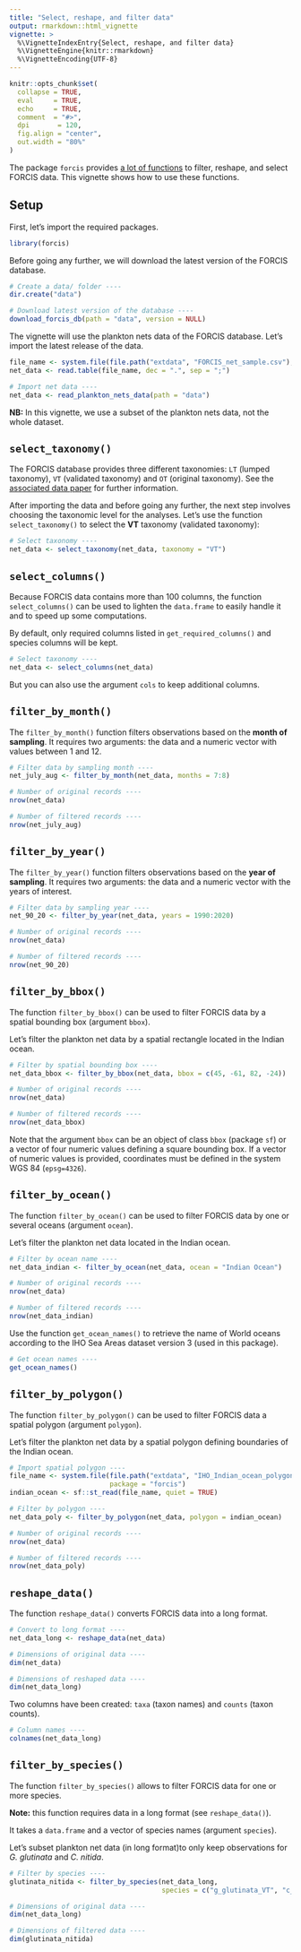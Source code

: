 ```yaml
---
title: "Select, reshape, and filter data"
output: rmarkdown::html_vignette
vignette: >
  %\VignetteIndexEntry{Select, reshape, and filter data}
  %\VignetteEngine{knitr::rmarkdown}
  %\VignetteEncoding{UTF-8}
---
```


```r
knitr::opts_chunk$set(
  collapse = TRUE,
  eval     = TRUE,
  echo     = TRUE,
  comment  = "#>",
  dpi       = 120,
  fig.align = "center",
  out.width = "80%"
)
```

The package `forcis` provides [a lot of functions](https://frbcesab.github.io/forcis/reference/index.html#select-and-filters-tools) to filter, reshape, and select FORCIS data. This vignette shows how to use these functions.


## Setup

First, let's import the required packages.

```r
library(forcis)
```

Before going any further, we will download the latest version of the FORCIS database.

```r
# Create a data/ folder ----
dir.create("data")

# Download latest version of the database ----
download_forcis_db(path = "data", version = NULL)
```

The vignette will use the plankton nets data of the FORCIS database. Let's import the latest release of the data.

```r
file_name <- system.file(file.path("extdata", "FORCIS_net_sample.csv"), package = "forcis")
net_data <- read.table(file_name, dec = ".", sep = ";")
```

```r
# Import net data ----
net_data <- read_plankton_nets_data(path = "data")
```

**NB:** In this vignette, we use a subset of the plankton nets data, not the whole dataset.



## `select_taxonomy()`

The FORCIS database provides three different taxonomies: `LT` (lumped taxonomy), `VT` (validated taxonomy) and `OT` (original taxonomy). See the [associated data paper](https://doi.org/10.1038/s41597-023-02264-2) for further information.

After importing the data and before going any further, the next step involves choosing the taxonomic level for the analyses. Let's use the function `select_taxonomy()` to select the **VT** taxonomy (validated taxonomy):

```r
# Select taxonomy ----
net_data <- select_taxonomy(net_data, taxonomy = "VT")
```



## `select_columns()`

Because FORCIS data contains more than 100 columns, the function `select_columns()` can be used to lighten the `data.frame` to easily handle it and to speed up some computations. 

By default, only required columns listed in `get_required_columns()` and species columns will be kept.


```r
# Select taxonomy ----
net_data <- select_columns(net_data)
```

But you can also use the argument `cols` to keep additional columns.



## `filter_by_month()`

The `filter_by_month()` function filters observations based on the **month of sampling**. It requires two arguments: the data and a numeric vector with values between 1 and 12.

```r
# Filter data by sampling month ----
net_july_aug <- filter_by_month(net_data, months = 7:8)

# Number of original records ----
nrow(net_data)

# Number of filtered records ----
nrow(net_july_aug)
```


## `filter_by_year()`

The `filter_by_year()` function filters observations based on the **year of sampling**. It requires two arguments: the data and a numeric vector with the years of interest.

```r
# Filter data by sampling year ----
net_90_20 <- filter_by_year(net_data, years = 1990:2020)

# Number of original records ----
nrow(net_data)

# Number of filtered records ----
nrow(net_90_20)
```


## `filter_by_bbox()`

The function `filter_by_bbox()` can be used to filter FORCIS data by a spatial bounding box (argument `bbox`).

Let's filter the plankton net data by a spatial rectangle located in the Indian ocean.

```r
# Filter by spatial bounding box ----
net_data_bbox <- filter_by_bbox(net_data, bbox = c(45, -61, 82, -24))

# Number of original records ----
nrow(net_data)

# Number of filtered records ----
nrow(net_data_bbox)
```

Note that the argument `bbox` can be an object of class `bbox` (package `sf`) or a vector of four numeric values defining a square bounding box. If a vector of numeric values is provided, coordinates must be defined in the system WGS 84 (`epsg=4326`).



## `filter_by_ocean()`

The function `filter_by_ocean()` can be used to filter FORCIS data by one or several oceans (argument `ocean`).

Let's filter the plankton net data located in the Indian ocean.

```r
# Filter by ocean name ----
net_data_indian <- filter_by_ocean(net_data, ocean = "Indian Ocean")

# Number of original records ----
nrow(net_data)

# Number of filtered records ----
nrow(net_data_indian)
```

Use the function `get_ocean_names()` to retrieve the name of World oceans according to the IHO Sea Areas dataset version 3 (used in this package).

```r
# Get ocean names ----
get_ocean_names()
```


## `filter_by_polygon()`

The function `filter_by_polygon()` can be used to filter FORCIS data a spatial polygon (argument `polygon`).

Let's filter the plankton net data by a spatial polygon defining boundaries of the Indian ocean.

```r
# Import spatial polygon ----
file_name <- system.file(file.path("extdata", "IHO_Indian_ocean_polygon.gpkg"), 
                         package = "forcis")
indian_ocean <- sf::st_read(file_name, quiet = TRUE)

# Filter by polygon ----
net_data_poly <- filter_by_polygon(net_data, polygon = indian_ocean)

# Number of original records ----
nrow(net_data)

# Number of filtered records ----
nrow(net_data_poly)
```


## `reshape_data()`

The function `reshape_data()` converts FORCIS data into a long format.

```r
# Convert to long format ----
net_data_long <- reshape_data(net_data)

# Dimensions of original data ----
dim(net_data)

# Dimensions of reshaped data ----
dim(net_data_long)
```

Two columns have been created: `taxa` (taxon names) and `counts` (taxon counts).

```r
# Column names ----
colnames(net_data_long)
```



## `filter_by_species()`

The function `filter_by_species()` allows to filter FORCIS data for one or more species.

**Note:** this function requires data in a long format (see `reshape_data()`).

It takes a `data.frame` and a vector of species names (argument `species`).

Let's subset plankton net data (in long format)to only keep observations for *G. glutinata* and *C. nitida*.

```r
# Filter by species ----
glutinata_nitida <- filter_by_species(net_data_long, 
                                      species = c("g_glutinata_VT", "c_nitida_VT"))

# Dimensions of original data ----
dim(net_data_long)

# Dimensions of filtered data ----
dim(glutinata_nitida)
```
